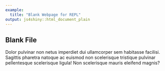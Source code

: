 ```yaml
---
example:
  title: "Blank Webpage for REPL"
output: js4shiny::html_document_plain
---
```


## Blank File

Dolor pulvinar non netus imperdiet dui ullamcorper sem habitasse facilisi. Sagittis pharetra natoque ac euismod non scelerisque tristique pulvinar pellentesque scelerisque ligula! Non scelerisque mauris eleifend magnis?
